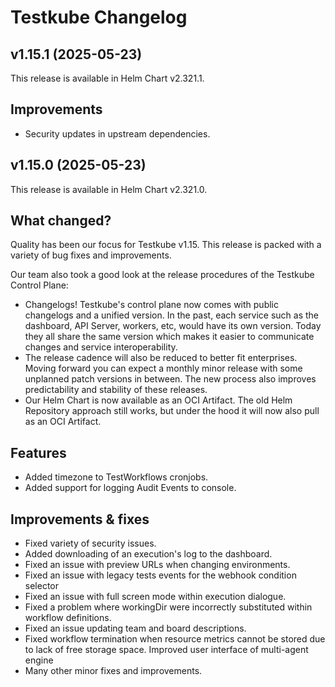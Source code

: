 # Testkube Changelog


## v1.15.1 (2025-05-23)

This release is available in Helm Chart v2.321.1.

## Improvements

- Security updates in upstream dependencies.


## v1.15.0 (2025-05-23)

This release is available in Helm Chart v2.321.0.

## What changed?

Quality has been our focus for Testkube v1.15.
This release is packed with a variety of bug fixes and improvements.

Our team also took a good look at the release procedures of the Testkube Control Plane:

- Changelogs! Testkube's control plane now comes with public changelogs and a unified version.
In the past, each service such as the dashboard, API Server, workers, etc, would have its own version.
Today they all share the same version which makes it easier to communicate changes and service interoperability.
- The release cadence will also be reduced to better fit enterprises. Moving forward you can expect a monthly minor release with some unplanned patch versions in between. The new process also improves predictability and stability of these releases.
- Our Helm Chart is now available as an OCI Artifact. The old Helm Repository approach still works, but under the hood it will now also pull as an OCI Artifact.

## Features

- Added timezone to TestWorkflows cronjobs.
- Added support for logging Audit Events to console.

## Improvements & fixes

- Fixed variety of security issues.
- Added downloading of an execution's log to the dashboard.
- Fixed an issue with preview URLs when changing environments.
- Fixed an issue with legacy tests events for the webhook condition selector
- Fixed an issue with full screen mode within execution dialogue.
- Fixed a problem where workingDir were incorrectly substituted within workflow definitions.
- Fixed an issue updating team and board descriptions.
- Fixed workflow termination when resource metrics cannot be stored due to lack of free storage space.
Improved user interface of multi-agent engine
- Many other minor fixes and improvements.
